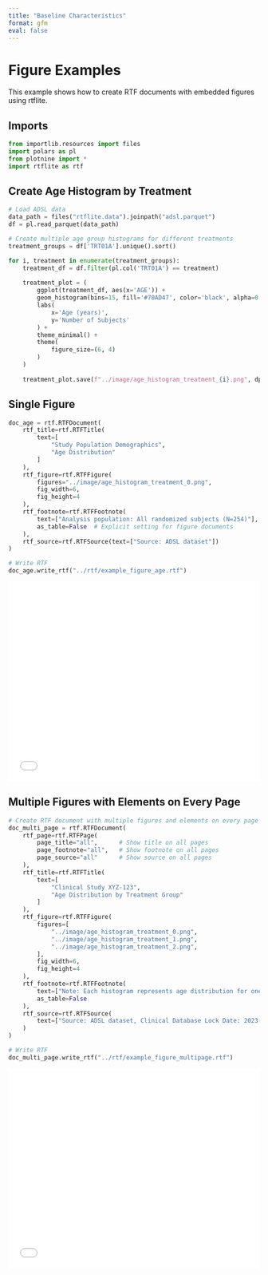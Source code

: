 ```yaml
---
title: "Baseline Characteristics"
format: gfm
eval: false
---
```


<!-- `.md` and `.py` files are generated from the `.qmd` file. Please edit that file. -->

# Figure Examples

This example shows how to create RTF documents with embedded figures using rtflite.

## Imports

```python
from importlib.resources import files
import polars as pl
from plotnine import *
import rtflite as rtf
```

## Create Age Histogram by Treatment

```python
# Load ADSL data
data_path = files("rtflite.data").joinpath("adsl.parquet")
df = pl.read_parquet(data_path)
```

```python
# Create multiple age group histograms for different treatments
treatment_groups = df['TRT01A'].unique().sort()

for i, treatment in enumerate(treatment_groups):
    treatment_df = df.filter(pl.col('TRT01A') == treatment)
    
    treatment_plot = (
        ggplot(treatment_df, aes(x='AGE')) +
        geom_histogram(bins=15, fill='#70AD47', color='black', alpha=0.7) +
        labs(
            x='Age (years)',
            y='Number of Subjects'
        ) +
        theme_minimal() +
        theme(
            figure_size=(6, 4)
        )
    )
    
    treatment_plot.save(f"../image/age_histogram_treatment_{i}.png", dpi=300, width=6, height=4)
```

## Single Figure

```python
doc_age = rtf.RTFDocument(
    rtf_title=rtf.RTFTitle(
        text=[
            "Study Population Demographics",
            "Age Distribution"
        ]
    ),
    rtf_figure=rtf.RTFFigure(
        figures="../image/age_histogram_treatment_0.png",
        fig_width=6,
        fig_height=4
    ),
    rtf_footnote=rtf.RTFFootnote(
        text=["Analysis population: All randomized subjects (N=254)"],
        as_table=False  # Explicit setting for figure documents
    ),
    rtf_source=rtf.RTFSource(text=["Source: ADSL dataset"])
)

# Write RTF
doc_age.write_rtf("../rtf/example_figure_age.rtf")
```

<embed src="../pdf/example_figure_age.pdf" style="width:100%; height:400px" type="application/pdf">

## Multiple Figures with Elements on Every Page

```python
# Create RTF document with multiple figures and elements on every page
doc_multi_page = rtf.RTFDocument(
    rtf_page=rtf.RTFPage(
        page_title="all",      # Show title on all pages
        page_footnote="all",   # Show footnote on all pages
        page_source="all"      # Show source on all pages
    ),
    rtf_title=rtf.RTFTitle(
        text=[
            "Clinical Study XYZ-123",
            "Age Distribution by Treatment Group"
        ]
    ),
    rtf_figure=rtf.RTFFigure(
        figures=[
            "../image/age_histogram_treatment_0.png",
            "../image/age_histogram_treatment_1.png", 
            "../image/age_histogram_treatment_2.png",  
        ],
        fig_width=6,
        fig_height=4
    ),
    rtf_footnote=rtf.RTFFootnote(
        text=["Note: Each histogram represents age distribution for one treatment group"],
        as_table=False
    ),
    rtf_source=rtf.RTFSource(
        text=["Source: ADSL dataset, Clinical Database Lock Date: 2023-12-31"]
    )
)

# Write RTF
doc_multi_page.write_rtf("../rtf/example_figure_multipage.rtf")
```

<embed src="../pdf/example_figure_multipage.pdf" style="width:100%; height:400px" type="application/pdf">